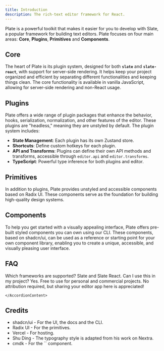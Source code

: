```yaml
---
title: Introduction
description: The rich-text editor framework for React.
---
```


Plate is a powerful toolkit that makes it easier for you to develop with <Link href="https://docs.slatejs.org/">Slate</Link>, a popular framework for building text editors. Plate focuses on four main areas: **Core**, **Plugins**, **Primitives** and **Components**.

## Core

The heart of Plate is its plugin system, designed for both **`slate`** and **`slate-react`**, with support for server-side rendering. It helps keep your project organized and efficient by separating different functionalities and keeping things clean. The core functionality is available in vanilla JavaScript, allowing for server-side rendering and non-React usage.

## Plugins

Plate offers a wide range of plugin packages that enhance the behavior, hooks, serialization, normalization, and other features of the editor. These plugins are "headless," meaning they are unstyled by default. The plugin system includes:

- **State Management**: Each plugin has its own Zustand store.
- **Shortcuts**: Define custom hotkeys for each plugin.
- **API and Transforms**: Plugins can define their own API methods and transforms, accessible through `editor.api` and `editor.transforms`.
- **TypeScript**: Powerful type inference for both plugins and editor.

## Primitives

In addition to plugins, Plate provides unstyled and accessible components based on <Link href="https://www.radix-ui.com/">Radix UI</Link>. These components serve as the foundation for building high-quality design systems.

## Components

To help you get started with a visually appealing interface, Plate offers pre-built styled components you can own using our CLI. These components, based on <Link href="https://ui.shadcn.com/">shadcn/ui</Link>, can be used as a reference or starting point for your own component library, enabling you to create a unique, accessible, and visually pleasing user interface.

## FAQ

<Accordion type="multiple">

<AccordionItem value="faq-2">
<AccordionTrigger>
Which frameworks are supported?
</AccordionTrigger>
<AccordionContent>

<Link href="https://www.npmjs.com/package/slate">Slate</Link> and <Link href="https://www.npmjs.com/package/slate-react">Slate React</Link>.

</AccordionContent>
</AccordionItem>

<AccordionItem value="faq-3">
	<AccordionTrigger>
	Can I use this in my project?
	</AccordionTrigger>
	<AccordionContent>
Yes. Free to use for personal and commercial projects. No attribution required, but sharing your editor app <Link href="https://github.com/udecode/plate/discussions/2523">here</Link> is appreciated!

    </AccordionContent>

</AccordionItem>

</Accordion>

## Credits

- <Link href="https://ui.shadcn.com/">shadcn/ui</Link> - For the UI, the docs and the CLI.
- <Link href="https://radix-ui.com">Radix UI</Link> - For the primitives.
- <Link href="https://vercel.com">Vercel</Link> - For hosting.
- <Link href="https://shud.in">Shu Ding</Link> - The typography style is adapted from his work on <Link href="https://nextra.site">Nextra</Link>.
- <Link href="https://cmdk.paco.me">cmdk</Link> - For the `<Command />` component.
